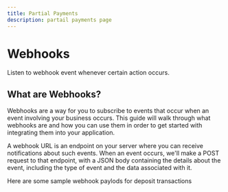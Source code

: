 ```yaml
---
title: Partial Payments
description: partail payments page
---
```


# Webhooks

Listen to webhook event whenever certain action occurs.

<Divider className='w-20 mt-2 mb-4' />

## What are Webhooks?

Webhooks are a way for you to subscribe to events that occur when an event involving your 
business occurs. This guide will walk through what webhooks are and how you can use them in
 order to get started with integrating them into your application.

A webhook URL is an endpoint on your server where you can receive notifications about such
 events. When an event occurs, we'll make a POST request to that endpoint, with a JSON body
  containing the details about the event, including the type of event and the data associated with it.


<Alert
status='info'
className='my-7'
content='Rather than continuously polling the server to check if the state has changed, webhooks provide 
information to you as it becomes available, which is a lot more efficient and beneficial for developers.'
/>


Here are some sample webhook paylods for deposit transactions

<TransferWebHook/>